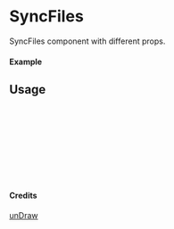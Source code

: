 
<Meta of={SyncFiles} title="unDraw/SyncFiles" />

# SyncFiles

SyncFiles component with different props.

#### Example

<Canvas of={SyncFiles.Primary} />

## Usage

```ts
import { SyncFiles } from "yadl-ui";

const Example = () => {
  return (
      <SyncFiles />
  );
};

export default Example;
```

#### Credits
[unDraw](https://undraw.co/illustrations)
